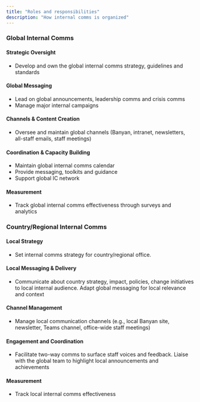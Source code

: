 ```yaml
---
title: "Roles and responsibilities"
description: "How internal comms is organized"
---
```


###  Global Internal Comms

#### Strategic Oversight
- Develop and own the global internal comms strategy, guidelines and standards 

#### Global Messaging
- Lead on global announcements, leadership comms and crisis comms
- Manage major internal campaigns

#### Channels & Content Creation
- Oversee and maintain global channels (Banyan, intranet, newsletters, all-staff emails, staff meetings)

#### Coordination & Capacity Building
- Maintain global internal comms calendar
- Provide messaging, toolkits and guidance
- Support global IC network

#### Measurement
- Track global internal comms effectiveness through surveys and analytics


###   Country/Regional Internal Comms

#### Local Strategy
- Set internal comms strategy for country/regional office. 

#### Local Messaging & Delivery
- Communicate about country strategy, impact, policies, change initiatives to local internal audience. Adapt global messaging for local relevance and context

#### Channel Management
- Manage local communication channels (e.g., local Banyan site, newsletter, Teams channel, office-wide staff meetings)

#### Engagement and Coordination
- Facilitate two-way comms to surface staff voices and feedback. Liaise with the global team to highlight local announcements and achievements

#### Measurement
- Track local internal comms effectiveness